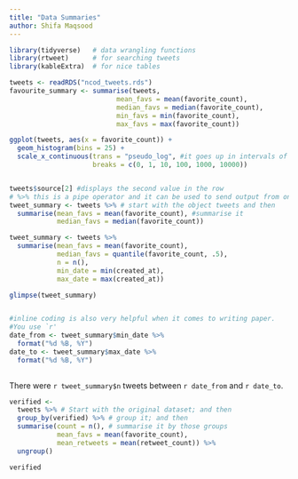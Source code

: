 ```yaml
---
title: "Data Summaries"
author: Shifa Maqsood
---
```

```r
library(tidyverse)   # data wrangling functions
library(rtweet)      # for searching tweets
library(kableExtra)  # for nice tables

```

```r
tweets <- readRDS("ncod_tweets.rds")
favourite_summary <- summarise(tweets,
                           mean_favs = mean(favorite_count),
                           median_favs = median(favorite_count),
                           min_favs = min(favorite_count),
                           max_favs = max(favorite_count))

```

```r
ggplot(tweets, aes(x = favorite_count)) +
  geom_histogram(bins = 25) +
  scale_x_continuous(trans = "pseudo_log", #it goes up in intervals of magnitude and it helps see how much is between each interval 
                     breaks = c(0, 1, 10, 100, 1000, 10000))



```

```r
tweets$source[2] #displays the second value in the row
# %>% this is a pipe operator and it can be used to send output from one function into another 
tweet_summary <- tweets %>% # start with the object tweets and then
  summarise(mean_favs = mean(favorite_count), #summarise it
            median_favs = median(favorite_count))

```

```r
tweet_summary <- tweets %>%
  summarise(mean_favs = mean(favorite_count),
            median_favs = quantile(favorite_count, .5),
            n = n(),
            min_date = min(created_at),
            max_date = max(created_at))

glimpse(tweet_summary)


#inline coding is also very helpful when it comes to writing paper.
#You use `r' 
date_from <- tweet_summary$min_date %>% 
  format("%d %B, %Y")
date_to <- tweet_summary$max_date %>% 
  format("%d %B, %Y")
  
```

There were `r tweet_summary$n` tweets between `r date_from` and `r date_to`.
 
```r
verified <- 
  tweets %>% # Start with the original dataset; and then
  group_by(verified) %>% # group it; and then
  summarise(count = n(), # summarise it by those groups
            mean_favs = mean(favorite_count),
            mean_retweets = mean(retweet_count)) %>%
  ungroup()

verified



```
 
 
 
 
 
 
 
 
 
 
 
 
 
 
 
 
 
 
 
 
 
 
 
 
